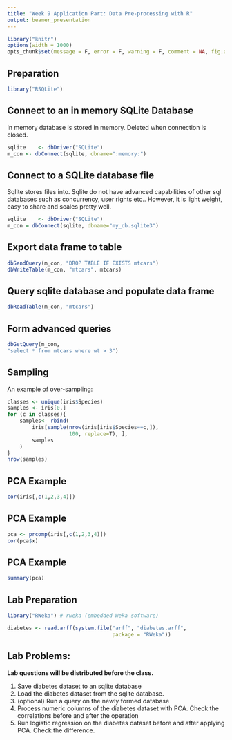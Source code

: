 ```yaml
---
title: "Week 9 Application Part: Data Pre-processing with R"
output: beamer_presentation
---
```

```r
library("knitr")
options(width = 1000)
opts_chunk$set(message = F, error = F, warning = F, comment = NA, fig.align = 'center', dpi = 300)
```


## Preparation
```r
library("RSQLite")
```

## Connect to an in memory SQLite Database

In memory database is stored in memory. Deleted when connection is closed. 

```r
sqlite    <- dbDriver("SQLite")
m_con <- dbConnect(sqlite, dbname=":memory:")
```
## Connect to a SQLite database file

Sqlite stores files into. Sqlite do not have advanced capabilities of other sql databases such as concurrency, user rights etc.. However, it is light weight, easy to share and scales pretty well. 

```r
sqlite    <- dbDriver("SQLite")
m_con = dbConnect(sqlite, dbname="my_db.sqlite3")
```

## Export data frame to table

```r
dbSendQuery(m_con, "DROP TABLE IF EXISTS mtcars")
dbWriteTable(m_con, "mtcars", mtcars)
```

## Query sqlite database and populate data frame

```r
dbReadTable(m_con, "mtcars")
```

## Form advanced queries

```r
dbGetQuery(m_con, 
"select * from mtcars where wt > 3")
```

## Sampling

An example of over-sampling:

```r
classes <- unique(iris$Species)
samples <- iris[0,]
for (c in classes){
    samples<- rbind(
        iris[sample(nrow(iris[iris$Species==c,]), 
                    100, replace=T), ],
        samples
    )
}
nrow(samples)
```


## PCA Example

```r
cor(iris[,c(1,2,3,4)])
```

## PCA Example

```r
pca <- prcomp(iris[,c(1,2,3,4)]) 
cor(pca$x)
```

## PCA Example

```r
summary(pca)
```

## Lab Preparation

```r
library("RWeka") # rweka (embedded Weka software)

diabetes <- read.arff(system.file("arff", "diabetes.arff", 
                                  package = "RWeka"))
```

## Lab Problems:

**Lab questions will be distributed before the class.**

1. Save diabetes dataset to an sqlite database
2. Load the diabetes dataset from the sqlite database.
3. (optional) Run a query on the newly formed database
4. Process numeric columns of the diabetes dataset with PCA. Check the correlations before and after the operation
5. Run logistic regression on the diabetes dataset before and after applying PCA. Check the difference.



